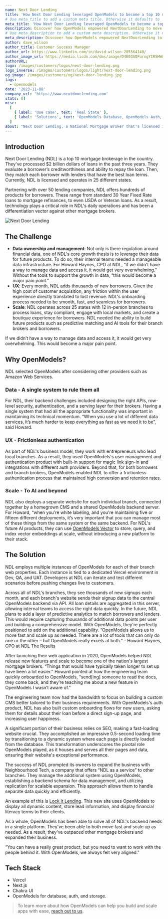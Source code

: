 ```yaml
---
name: Next Door Lending
title: 'How Next Door Lending leveraged OpenModels to become a top 10 mortgage broker'
# Use meta_title to add a custom meta title. Otherwise it defaults to '{name} | OpenModels Customer Stories':
meta_title: 'How Next Door Lending leveraged OpenModels to become a top 10 mortgage broker'
description: Discover how OpenModels empowered NextDoorLending to move quickly and scale as required, leading to their surpassing other mortgage brokers and expanding their business.
# Use meta_description to add a custom meta description. Otherwise it defaults to {description}:
meta_description: Discover how OpenModels empowered NextDoorLending to move quickly and scale as required, leading to their surpassing other mortgage brokers and expanding their business.
author: dave_wilson
author_title: Customer Success Manager
author_url: https://www.linkedin.com/in/david-wilson-285564140/
author_image_url: https://media.licdn.com/dms/image/D4E03AQFurngYIRSHWQ/profile-displayphoto-shrink_200_200/0/1698406772235?e=1704931200&v=beta&t=Va55bBVbke2LzcEs5ReBOslLN_l3E8aqEeaQZv36sCA
authorURL:
logo: /images/customers/logos/next-door-lending.png
logo_inverse: /images/customers/logos/light/next-door-lending.png
og_image: /images/customers/og/next-door-lending.jpg
tags:
  - openmodels
date: '2023-11-08'
company_url: 'https://www.nextdoorlending.com'
stats: []
misc:
  [
    { label: 'Use case', text: 'Real State' },
    { label: 'Solutions', text: 'OpenModels Database, OpenModels Auth, OpenModels Storage' },
  ]
about: "Next Door Lending, a National Mortgage Broker that's licensed in 25 states, needed a solution that could support secure data management, a frictionless user experience, and future AI products."
---
```


## Introduction

Next Door Lending (NDL) is a top 10 mortgage brokerage in the country. They've processed $2 billion dollars of loans in the past three years. They evaluate a borrower’s creditworthiness and ability to repay the loan. Then, they match each borrower with lenders that have the best loan terms. Currently, NDL is licensed and operates in 25 different states.

Partnering with over 50 lending companies, NDL offers hundreds of products for borrowers. These range from standard 30 Year Fixed Rate loans to mortgage refinances, to even USDA or Veteran loans. As a result, technology plays a critical role in NDL's daily operations and has been a differentiation vector against other mortgage brokers.

![Next Door Lending](/images/customers/next-door-lending/next-door-lending-website.jpg)

## The Challenge

- **Data ownership and management**: Not only is there regulation around financial data, one of NDL's core growth thesis is to leverage their data for future products. To do so, their internal teams needed a manageable data infrastructure. For Howard Haynes, CPO at NDL, “if we didn't have a way to manage data and access it, it would get very overwhelming.” Without the tools to support the growth in data, “this would become a major pain point.”
- **UX**: Every month, NDL adds thousands of new borrowers. Given the high cost of customer acquisition, any friction within the user experience directly translated to lost revenue. NDL's onboarding process needed to be smooth, fast, and seamless for borrowers.
- **Scale**: NDL operates across 25 states with 12 in-person branches to process loans, stay compliant, engage with local markets, and create a boutique experience for borrowers. NDL needed the ability to build future products such as predictive matching and AI tools for their branch brokers and borrowers.

<Quote img="howard-haynes.webp" caption="Howard Haynes, CPO at Next Door Lending">
  If we didn’t have a way to manage data and access it, it would get very overwhelming. This would
  become a major pain point.
</Quote>

## Why OpenModels?

NDL selected OpenModels after considering other providers such as Amazon Web Services.

### Data - A single system to rule them all

For NDL, their backend challenges included designing the right APIs, row-level security, authentication, and a serving layer for their brokers. Having a single system that had all the appropriate functionality was important in maintaining its technical momentum. “When you use a lot of different data services, it’s much harder to keep everything as fast as we need it to be”, said Howard.

### UX - Frictionless authentication

As part of NDL's business model, they work with entrepreneurs who lead local branches. As a result, they used OpenModels's user management and authentication product with built-in support for magic link sign-in and integrations with different auth providers. Beyond that, for both borrowers and branch brokers, OpenModels enabled NDL to offer a frictionless authentication process that maintained high conversion and retention rates.

### Scale - To AI and beyond

NDL also deploys a separate website for each individual branch, connected together by a homegrown CMS and a shared OpenModels backend server. For Howard, “when you're white labeling, and you're maintaining five or fifteen different deployments, it’s very important that you can manage most of these things from the same system or the same backend. For NDL's future AI products, they can use [OpenModels Vector](https://open-models-platform.com/vector) to store, query, and index vector embeddings at scale, without introducing a new platform to their stack.

## The Solution

NDL employs multiple instances of OpenModels for each of their branch web properties. Each instance is tied to a dedicated Vercel environment in Dev, QA, and UAT. Developers at NDL can iterate and test different scenarios before pushing changes live to customers.

Across all of NDL's branches, they see thousands of new signups each month, and each branch's website sends their signup data to the central OpenModels backend via API. All loan details are aggregated in this server, allowing internal teams to access the right data quickly.
In the future, NDL plans to add a layer of predictive analytics to match borrowers and lenders. This would require capturing thousands of additional data points per user and building a comprehensive model. With OpenModels, they're perfectly positioned to add on the additional capability.
“OpenModels allows us to move fast and scale up as needed. There are a lot of tools that can only do one or the other – but OpenModels really excels at both.” - Howard Haynes, CPO at NDL
The Results

After launching their web application in 2020, OpenModels helped NDL release new features and scale to become one of the nation's largest mortgage brokers. “Things that would have typically taken longer to set up have been a lot easier.” Howard pointed at how the engineering team quickly onboarded to OpenModels, “send[ing] someone to read the docs, they come back, and they’re teaching me about a new feature in OpenModels I wasn’t aware of.”

The engineering team now had the bandwidth to focus on building a custom CMS better tailored to their business requirements. With OpenModels's auth product, NDL has also built custom onboarding flows for new users, asking them for details about their loan before a direct sign-up page, and increasing user happiness.

A significant portion of their business relies on SEO, making a fast-loading website crucial. They accomplished an impressive 0.5-second loading time by transitioning to a dynamic system where each page is directly loaded from the database. This transformation underscores the pivotal role OpenModels played, as it houses and serves all their pages and data, ensuring their website's exceptional performance.

The success of NDL prompted its owners to expand the business with Neighbourhood Tech, a company that offers “NDL as a service” to other branches. They manage the additional system using OpenModels, establishing a backend schema for data management, and utilizing replication for scalable expansion. This approach allows them to handle separate data quickly and efficiently.

An example of this is [Lock It Lending](https://www.lockitlending.com/). This new site uses OpenModels to display all dynamic content, store lead information, and display financial literacy terms to their clients.

As a whole, OpenModels has been able to solve all of NDL's backend needs in a single platform. They've been able to both move fast and scale up as needed. As a result, they've outpaced other mortgage brokers and expanded their business.

<Quote img="howard-haynes.webp" caption="Howard Haynes, CPO at Next Door Lending">
  “You can have a really great product, but you need to want to work with the people behind it. With
  OpenModels, we always felt very aligned.”
</Quote>

## Tech Stack

- Vercel
- Next.js
- Chakra UI
- OpenModels for database, auth, and storage.

> To learn more about how OpenModels can help you build and scale apps with ease, [reach out to us](https://forms.supabase.com/enterprise).
